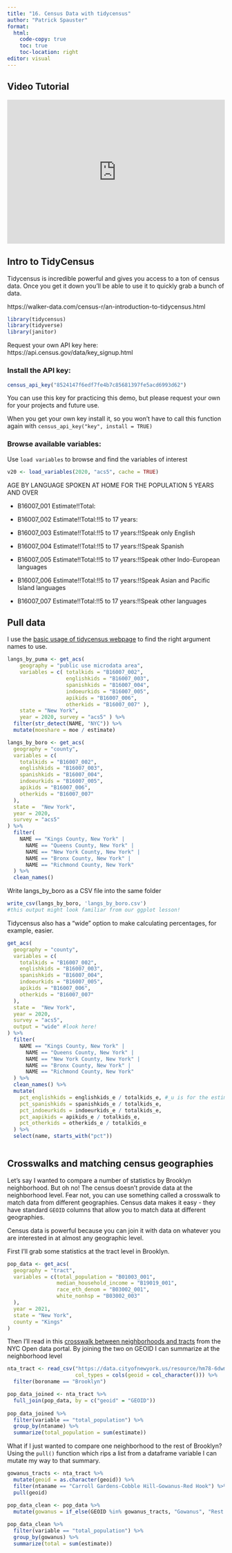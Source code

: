 ```yaml
---
title: "16. Census Data with tidycensus"
author: "Patrick Spauster"
format:
  html:
    code-copy: true
    toc: true
    toc-location: right
editor: visual
---
```


## Video Tutorial

```{=html}
<div style="max-width:608px"><div style="position:relative;padding-bottom:66.118421052632%"><iframe id="kaltura_player" src="https://cdnapisec.kaltura.com/p/1674401/sp/167440100/embedIframeJs/uiconf_id/23435151/partner_id/1674401?iframeembed=true&playerId=kaltura_player&entry_id=1_csrnp2qh&flashvars[streamerType]=auto&amp;flashvars[localizationCode]=en&amp;flashvars[sideBarContainer.plugin]=true&amp;flashvars[sideBarContainer.position]=left&amp;flashvars[sideBarContainer.clickToClose]=true&amp;flashvars[chapters.plugin]=true&amp;flashvars[chapters.layout]=vertical&amp;flashvars[chapters.thumbnailRotator]=false&amp;flashvars[streamSelector.plugin]=true&amp;flashvars[EmbedPlayer.SpinnerTarget]=videoHolder&amp;flashvars[dualScreen.plugin]=true&amp;flashvars[LeadWithHLSOnFlash]=true&amp;flashvars[Kaltura.addCrossoriginToIframe]=true&amp;&wid=1_g8pwrokb" width="608" height="402" allowfullscreen webkitallowfullscreen mozAllowFullScreen allow="autoplay *; fullscreen *; encrypted-media *" sandbox="allow-downloads allow-forms allow-same-origin allow-scripts allow-top-navigation allow-pointer-lock allow-popups allow-modals allow-orientation-lock allow-popups-to-escape-sandbox allow-presentation allow-top-navigation-by-user-activation" frameborder="0" title="16. Tidycensus" style="position:absolute;top:0;left:0;width:100%;height:100%"></iframe></div></div>
```
## Intro to TidyCensus

Tidycensus is incredible powerful and gives you access to a ton of census data. Once you get it down you'll be able to use it to quickly grab a bunch of data.

https://walker-data.com/census-r/an-introduction-to-tidycensus.html

```r

library(tidycensus)
library(tidyverse)
library(janitor)

```

Request your own API key here: https://api.census.gov/data/key_signup.html

### Install the API key:

```r
census_api_key("8524147f6edf7fe4b7c85681397fe5acd6993d62")
```

You can use this key for practicing this demo, but please request your own for your projects and future use.

When you get your own key install it, so you won't have to call this function again with `census_api_key("key", install = TRUE)`

### Browse available variables:

Use `load variables` to browse and find the variables of interest

```r

v20 <- load_variables(2020, "acs5", cache = TRUE)

```

AGE BY LANGUAGE SPOKEN AT HOME FOR THE POPULATION 5 YEARS AND OVER

-   B16007_001 Estimate!!Total:

-   B16007_002 Estimate!!Total:!!5 to 17 years:

-   B16007_003 Estimate!!Total:!!5 to 17 years:!!Speak only English

-   B16007_004 Estimate!!Total:!!5 to 17 years:!!Speak Spanish

-   B16007_005 Estimate!!Total:!!5 to 17 years:!!Speak other Indo-European languages

-   B16007_006 Estimate!!Total:!!5 to 17 years:!!Speak Asian and Pacific Island languages

-   B16007_007 Estimate!!Total:!!5 to 17 years:!!Speak other languages

## Pull data

I use the [basic usage of tidycensus webpage](https://walker-data.com/tidycensus/articles/basic-usage.html) to find the right argument names to use.

```r
langs_by_puma <- get_acs(
    geography = "public use microdata area", 
    variables = c( totalkids = "B16007_002",
                   englishkids = "B16007_003",
                   spanishkids = "B16007_004",
                   indoeurkids = "B16007_005",
                   apikids = "B16007_006",
                   otherkids = "B16007_007" ), 
    state = "New York", 
    year = 2020, survey = "acs5" ) %>% 
  filter(str_detect(NAME, "NYC")) %>% 
  mutate(moeshare = moe / estimate)
```

```r

langs_by_boro <- get_acs(
  geography = "county",
  variables = c(
    totalkids = "B16007_002",
    englishkids = "B16007_003",
    spanishkids = "B16007_004",
    indoeurkids = "B16007_005",
    apikids = "B16007_006",
    otherkids = "B16007_007"
  ),
  state =  "New York",
  year = 2020,
  survey = "acs5"
) %>%
  filter(
    NAME == "Kings County, New York" |
      NAME == "Queens County, New York" |
      NAME == "New York County, New York" |
      NAME == "Bronx County, New York" |
      NAME == "Richmond County, New York"
  ) %>%
  clean_names()
```

Write langs_by_boro as a CSV file into the same folder

```r
write_csv(langs_by_boro, 'langs_by_boro.csv')
#this output might look familiar from our ggplot lesson!
```

Tidycensus also has a "wide" option to make calculating percentages, for example, easier.

```r
get_acs(
  geography = "county",
  variables = c(
    totalkids = "B16007_002",
    englishkids = "B16007_003",
    spanishkids = "B16007_004",
    indoeurkids = "B16007_005",
    apikids = "B16007_006",
    otherkids = "B16007_007"
  ),
  state =  "New York",
  year = 2020,
  survey = "acs5",
  output = "wide" #look here!
) %>%
  filter(
    NAME == "Kings County, New York" |
      NAME == "Queens County, New York" |
      NAME == "New York County, New York" |
      NAME == "Bronx County, New York" |
      NAME == "Richmond County, New York"
  ) %>%
  clean_names() %>% 
  mutate(
    pct_englishkids = englishkids_e / totalkids_e, #_u is for the estimate and _m is the margin or error
    pct_spanishkids = spanishkids_e / totalkids_e,
    pct_indoeurkids = indoeurkids_e / totalkids_e,
    pct_aapikids = apikids_e / totalkids_e,
    pct_otherkids = otherkids_e / totalkids_e
  ) %>% 
  select(name, starts_with("pct"))



```

## Crosswalks and matching census geographies

Let's say I wanted to compare a number of statistics by Brooklyn neighborhood. But oh no! The census doesn't provide data at the neighborhood level. Fear not, you can use something called a crosswalk to match data from different geographies. Census data makes it easy - they have standard `GEOID` columns that allow you to match data at different geographies.

Census data is powerful because you can join it with data on whatever you are interested in at almost any geographic level.

First I'll grab some statistics at the tract level in Brooklyn.

```r
pop_data <- get_acs(
  geography = "tract",
  variables = c(total_population = "B01003_001",
                median_household_income = "B19019_001",
                race_eth_denom = "B03002_001",
                white_nonhsp = "B03002_003"
  ),
  year = 2021,
  state = "New York",
  county = "Kings"
)


```

Then I'll read in this [crosswalk between neighborhoods and tracts](https://data.cityofnewyork.us/City-Government/2020-Census-Tracts-to-2020-NTAs-and-CDTAs-Equivale/hm78-6dwm) from the NYC Open data portal. By joining the two on GEOID I can summarize at the neighborhood level

```r
nta_tract <- read_csv("https://data.cityofnewyork.us/resource/hm78-6dwm.csv",
                      col_types = cols(geoid = col_character())) %>% 
  filter(boroname == "Brooklyn")

pop_data_joined <- nta_tract %>% 
  full_join(pop_data, by = c("geoid" = "GEOID"))
  
pop_data_joined %>%
  filter(variable == "total_population") %>%
  group_by(ntaname) %>% 
  summarize(total_population = sum(estimate))
```

What if I just wanted to compare one neighborhood to the rest of Brooklyn? Using the `pull()` function which rips a list from a dataframe variable I can mutate my way to that summary.

```r
gowanus_tracts <- nta_tract %>% 
  mutate(geoid = as.character(geoid)) %>% 
  filter(ntaname == "Carroll Gardens-Cobble Hill-Gowanus-Red Hook") %>% 
  pull(geoid)

pop_data_clean <- pop_data %>% 
  mutate(gowanus = if_else(GEOID %in% gowanus_tracts, "Gowanus", "Rest of BK"))
  
pop_data_clean %>%
  filter(variable == "total_population") %>%
  group_by(gowanus) %>% 
  summarize(total = sum(estimate))
```
